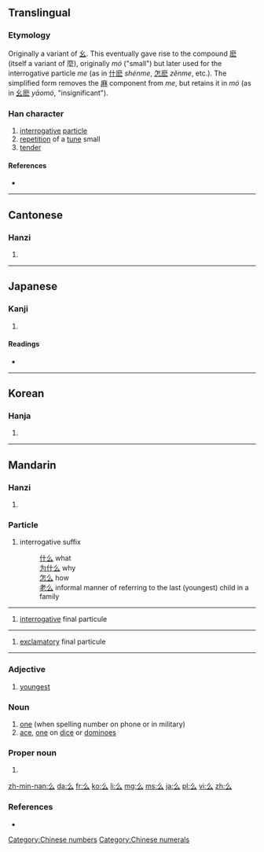{{also|幺|麼}}<!-- may be replaced by zh-forms -->
==Translingual==
{{stroke order|type=animate}}

===Etymology===
Originally a variant of [[幺]]. This eventually gave rise to the compound [[麽]] (itself a variant of 麼), originally ''mó'' ("small") but later used for the interrogative particle ''me'' (as in [[什麽]] ''shénme'', [[怎麽]] ''zěnme'', etc.). The simplified form removes the [[麻]] component from ''me'', but retains it in ''mó'' (as in [[幺麽]] ''yāomó'', "insignificant").

===Han character===
{{Han char|rn=4|rad=丿|as=02|sn=3|four=2073<sub>2</sub>|canj=竹戈 (HI)|ids=⿱[[丿]][[厶]]}}

# [[interrogative]] [[particle]]
# [[repetition]] of a [[tune]] small
# [[tender]]

====References====
* {{Han ref|kx=0082.030|dkj=00121|dj=0165.090|hdz=10033.020|uh=4E48|ud=20040|bh=A45C|bd=42076}}

[[Category:Chinese numbers]]
[[Category:Chinese numerals]]

----

==Cantonese==

===Hanzi===
{{yue-hanzi|jyut=|y=mo1|}}

# {{defn|lang=yue|sort=丿02}}

----

==Japanese==

===Kanji===
{{ja-kanji|grade=|rs=丿02}}

# {{defn|lang=ja|sort=丿02}}

====Readings====
* {{ja-readings|on=[[えう]] (eu)|kun=}}

----

==Korean==

===Hanja===
{{ko-hanja|hangeul=요|rv=yo|mr=yo}}

# {{defn|lang=ko|sort=丿02}}

----

==Mandarin==

===Hanzi===
{{cmn-hanzi|sim=幺|pin=[[ma]] ([[ma5]]), [[me]] ([[me5]]), [[mǒ]] ([[mo3]]), [[mo]] ([[mo5]]), [[yāo]] ([[yao1]])|wg=ma<sup>5</sup>, *me<sup>5</sup>, mo<sup>3</sup>, mo<sup>5</sup>, yao<sup>1</sup>}}

# {{defn|lang=cmn|sort=丿02}}

===Particle===
{{cmn-particle|s|tra=[[麼]] or [[麽]]|pin=me|pint=me5|sort=丿02}}

# interrogative suffix
#: [[什么]] what
#: [[为什么]] why
#: [[怎么]] how
#: [[老么]] informal manner of referring to the last (youngest) child in a family

----

{{cmn-particle|s|tra=[[麼]] or [[麽]]|pin=ma|pint=ma5|sort=丿02}}

# [[interrogative]] final particule

----

{{cmn-particle|s|tra=[[麼]] or [[麽]]|pin=má|pint=ma2|sort=丿02}}

# [[exclamatory]] final particule

----

===Adjective===
{{cmn-adj|t|sim=幺|pin=yāo|pint=yao1|sort=丿02}}
# [[youngest]]

===Noun===
{{cmn-noun|t|sim=幺|pint=yao1|sort=丿02}}

# [[one]] (when spelling number on phone or in military)
# [[ace]], [[one]] on [[dice]] or [[dominoes]]

===Proper noun===
{{cmn-proper noun|t|sim=幺|pin=yāo|pint=yao1|sort=丿02}}

# {{surname|lang=cmn}}

[[zh-min-nan:么]]
[[da:么]]
[[fr:么]]
[[ko:么]]
[[li:么]]
[[mg:么]]
[[ms:么]]
[[ja:么]]
[[pl:么]]
[[vi:么]]
[[zh:么]]

===References===
* {{cite web
| url = http://www.mdbg.net/chindict/chindict.php?page=worddict&wdrst=0&wdqb=么
| title = 么
| work = MDBG English to Chinese dictionary ( Based on CC-CEDICT )
| language = Mandarin/English
| accessdate = 2014-02-14}}